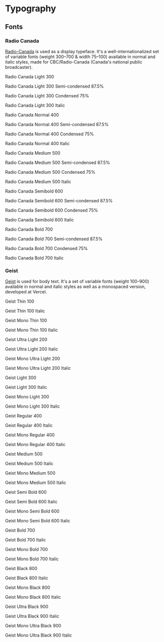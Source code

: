 
<Meta title="Typography" />

# Typography

## Fonts

### Radio Canada

[Radio-Canada](https://github.com/cbcrc/radiocanadafonts) is used as a display typeface. It's a well-internationalized set of variable fonts (weight 300–700 & width 75–100) available in normal and italic styles, made for CBC/Radio-Canada (Canada's national public broadcaster).

<Unstyled>
  <div
    style={{
      display: "flex",
      flexDirection: "column",
      gap: "2rem",
      backgroundColor: "rgba(0, 0, 0, 0.05)",
      padding: "2rem",
    }}
  >
    <div style={{ display: "flex", flexDirection: "column", gap: "0.1rem" }}>
      <p
        style={{
          fontSize: "1.875rem",
          lineHeight: "2.25rem",
          fontFamily: "var(--ko-font-display)",
          fontWeight: 300,
        }}
      >
        Radio Canada Light 300
      </p>
      <p
        style={{
          fontSize: "1.875rem",
          lineHeight: "2.25rem",
          fontFamily: "var(--ko-font-display)",
          fontWeight: 300,
          fontStretch: "semi-condensed",
        }}
      >
        Radio Canada Light 300 Semi-condensed 87.5%
      </p>
      <p
        style={{
          fontSize: "1.875rem",
          lineHeight: "2.25rem",
          fontFamily: "var(--ko-font-display)",
          fontWeight: 300,
          fontStretch: "condensed",
        }}
      >
        Radio Canada Light 300 Condensed 75%
      </p>
      <p
        style={{
          fontSize: "1.875rem",
          lineHeight: "2.25rem",
          fontFamily: "var(--ko-font-display)",
          fontWeight: 300,
          fontStyle: "italic",
        }}
      >
        Radio Canada Light 300 Italic
      </p>
    </div>
    <div style={{ display: "flex", flexDirection: "column", gap: "0.1rem" }}>
      <p
        style={{
          fontSize: "1.875rem",
          lineHeight: "2.25rem",
          fontFamily: "var(--ko-font-display)",
          fontWeight: 400,
        }}
      >
        Radio Canada Normal 400
      </p>
      <p
        style={{
          fontSize: "1.875rem",
          lineHeight: "2.25rem",
          fontFamily: "var(--ko-font-display)",
          fontWeight: 400,
          fontStretch: "semi-condensed",
        }}
      >
        Radio Canada Normal 400 Semi-condensed 87.5%
      </p>
      <p
        style={{
          fontSize: "1.875rem",
          lineHeight: "2.25rem",
          fontFamily: "var(--ko-font-display)",
          fontWeight: 400,
          fontStretch: "condensed",
        }}
      >
        Radio Canada Normal 400 Condensed 75%
      </p>
      <p
        style={{
          fontSize: "1.875rem",
          lineHeight: "2.25rem",
          fontFamily: "var(--ko-font-display)",
          fontWeight: 400,
          fontStyle: "italic",
        }}
      >
        Radio Canada Normal 400 Italic
      </p>
    </div>
    <div style={{ display: "flex", flexDirection: "column", gap: "0.1rem" }}>
      <p
        style={{
          fontSize: "1.875rem",
          lineHeight: "2.25rem",
          fontFamily: "var(--ko-font-display)",
          fontWeight: 500,
        }}
      >
        Radio Canada Medium 500
      </p>
      <p
        style={{
          fontSize: "1.875rem",
          lineHeight: "2.25rem",
          fontFamily: "var(--ko-font-display)",
          fontWeight: 500,
          fontStretch: "semi-condensed",
        }}
      >
        Radio Canada Medium 500 Semi-condensed 87.5%
      </p>
      <p
        style={{
          fontSize: "1.875rem",
          lineHeight: "2.25rem",
          fontFamily: "var(--ko-font-display)",
          fontWeight: 500,
          fontStretch: "condensed",
        }}
      >
        Radio Canada Medium 500 Condensed 75%
      </p>
      <p
        style={{
          fontSize: "1.875rem",
          lineHeight: "2.25rem",
          fontFamily: "var(--ko-font-display)",
          fontWeight: 500,
          fontStyle: "italic",
        }}
      >
        Radio Canada Medium 500 Italic
      </p>
    </div>
    <div style={{ display: "flex", flexDirection: "column", gap: "0.1rem" }}>
      <p
        style={{
          fontSize: "1.875rem",
          lineHeight: "2.25rem",
          fontFamily: "var(--ko-font-display)",
          fontWeight: 600,
        }}
      >
        Radio Canada Semibold 600
      </p>
      <p
        style={{
          fontSize: "1.875rem",
          lineHeight: "2.25rem",
          fontFamily: "var(--ko-font-display)",
          fontWeight: 600,
          fontStretch: "semi-condensed",
        }}
      >
        Radio Canada Semibold 600 Semi-condensed 87.5%
      </p>
      <p
        style={{
          fontSize: "1.875rem",
          lineHeight: "2.25rem",
          fontFamily: "var(--ko-font-display)",
          fontWeight: 600,
          fontStretch: "condensed",
        }}
      >
        Radio Canada Semibold 600 Condensed 75%
      </p>
      <p
        style={{
          fontSize: "1.875rem",
          lineHeight: "2.25rem",
          fontFamily: "var(--ko-font-display)",
          fontWeight: 600,
          fontStyle: "italic",
        }}
      >
        Radio Canada Semibold 600 Italic
      </p>
    </div>
    <div style={{ display: "flex", flexDirection: "column", gap: "0.1rem" }}>
      <p
        style={{
          fontSize: "1.875rem",
          lineHeight: "2.25rem",
          fontFamily: "var(--ko-font-display)",
          fontWeight: 700,
        }}
      >
        Radio Canada Bold 700
      </p>
      <p
        style={{
          fontSize: "1.875rem",
          lineHeight: "2.25rem",
          fontFamily: "var(--ko-font-display)",
          fontWeight: 700,
          fontStretch: "semi-condensed",
        }}
      >
        Radio Canada Bold 700 Semi-condensed 87.5%
      </p>
      <p
        style={{
          fontSize: "1.875rem",
          lineHeight: "2.25rem",
          fontFamily: "var(--ko-font-display)",
          fontWeight: 700,
          fontStretch: "condensed",
        }}
      >
        Radio Canada Bold 700 Condensed 75%
      </p>
      <p
        style={{
          fontSize: "1.875rem",
          lineHeight: "2.25rem",
          fontFamily: "var(--ko-font-display)",
          fontWeight: 700,
          fontStyle: "italic",
        }}
      >
        Radio Canada Bold 700 Italic
      </p>
    </div>
  </div>
</Unstyled>

### Geist

[Geist](https://vercel.com/font) is used for body text. It's a set of variable fonts (weight 100–900) available in normal and italic styles as well as a monospaced version, developed at Vercel.

<Unstyled>
  <div
    style={{
      display: "flex",
      flexDirection: "column",
      gap: "2rem",
      backgroundColor: "rgba(0, 0, 0, 0.05)",
      padding: "2rem",
    }}
  >
    <div style={{ display: "flex", flexDirection: "column", gap: "0.1rem" }}>
      <p
        style={{
          fontSize: "1.875rem",
          lineHeight: "2.25rem",
          fontFamily: "var(--ko-font-sans)",
          fontWeight: 100,
        }}
      >
        Geist Thin 100
      </p>
      <p
        style={{
          fontSize: "1.875rem",
          lineHeight: "2.25rem",
          fontFamily: "var(--ko-font-sans)",
          fontWeight: 100,
          fontStyle: "italic",
        }}
      >
        Geist Thin 100 Italic
      </p>
      <p
        style={{
          fontSize: "1.875rem",
          lineHeight: "2.25rem",
          fontFamily: "var(--ko-font-mono)",
          fontWeight: 100,
        }}
      >
        Geist Mono Thin 100
      </p>
      <p
        style={{
          fontSize: "1.875rem",
          lineHeight: "2.25rem",
          fontFamily: "var(--ko-font-mono)",
          fontWeight: 100,
          fontStyle: "italic",
        }}
      >
        Geist Mono Thin 100 Italic
      </p>
    </div>
    <div style={{ display: "flex", flexDirection: "column", gap: "0.1rem" }}>
      <p
        style={{
          fontSize: "1.875rem",
          lineHeight: "2.25rem",
          fontFamily: "var(--ko-font-sans)",
          fontWeight: 200,
        }}
      >
        Geist Ultra Light 200
      </p>
      <p
        style={{
          fontSize: "1.875rem",
          lineHeight: "2.25rem",
          fontFamily: "var(--ko-font-sans)",
          fontWeight: 200,
          fontStyle: "italic",
        }}
      >
        Geist Ultra Light 200 Italic
      </p>
      <p
        style={{
          fontSize: "1.875rem",
          lineHeight: "2.25rem",
          fontFamily: "var(--ko-font-mono)",
          fontWeight: 200,
        }}
      >
        Geist Mono Ultra Light 200
      </p>
      <p
        style={{
          fontSize: "1.875rem",
          lineHeight: "2.25rem",
          fontFamily: "var(--ko-font-mono)",
          fontWeight: 200,
          fontStyle: "italic",
        }}
      >
        Geist Mono Ultra Light 200 Italic
      </p>
    </div>
    <div style={{ display: "flex", flexDirection: "column", gap: "0.1rem" }}>
      <p
        style={{
          fontSize: "1.875rem",
          lineHeight: "2.25rem",
          fontFamily: "var(--ko-font-sans)",
          fontWeight: 300,
        }}
      >
        Geist Light 300
      </p>
      <p
        style={{
          fontSize: "1.875rem",
          lineHeight: "2.25rem",
          fontFamily: "var(--ko-font-sans)",
          fontWeight: 300,
          fontStyle: "italic",
        }}
      >
        Geist Light 300 Italic
      </p>
      <p
        style={{
          fontSize: "1.875rem",
          lineHeight: "2.25rem",
          fontFamily: "var(--ko-font-mono)",
          fontWeight: 300,
        }}
      >
        Geist Mono Light 300
      </p>
      <p
        style={{
          fontSize: "1.875rem",
          lineHeight: "2.25rem",
          fontFamily: "var(--ko-font-mono)",
          fontWeight: 300,
          fontStyle: "italic",
        }}
      >
        Geist Mono Light 300 Italic
      </p>
    </div>
    <div style={{ display: "flex", flexDirection: "column", gap: "0.1rem" }}>
      <p
        style={{
          fontSize: "1.875rem",
          lineHeight: "2.25rem",
          fontFamily: "var(--ko-font-sans)",
          fontWeight: 400,
        }}
      >
        Geist Regular 400
      </p>
      <p
        style={{
          fontSize: "1.875rem",
          lineHeight: "2.25rem",
          fontFamily: "var(--ko-font-sans)",
          fontWeight: 400,
          fontStyle: "italic",
        }}
      >
        Geist Regular 400 Italic
      </p>
      <p
        style={{
          fontSize: "1.875rem",
          lineHeight: "2.25rem",
          fontFamily: "var(--ko-font-mono)",
          fontWeight: 400,
        }}
      >
        Geist Mono Regular 400
      </p>
      <p
        style={{
          fontSize: "1.875rem",
          lineHeight: "2.25rem",
          fontFamily: "var(--ko-font-mono)",
          fontWeight: 400,
          fontStyle: "italic",
        }}
      >
        Geist Mono Regular 400 Italic
      </p>
    </div>
    <div style={{ display: "flex", flexDirection: "column", gap: "0.1rem" }}>
      <p
        style={{
          fontSize: "1.875rem",
          lineHeight: "2.25rem",
          fontFamily: "var(--ko-font-sans)",
          fontWeight: 500,
        }}
      >
        Geist Medium 500
      </p>
      <p
        style={{
          fontSize: "1.875rem",
          lineHeight: "2.25rem",
          fontFamily: "var(--ko-font-sans)",
          fontWeight: 500,
          fontStyle: "italic",
        }}
      >
        Geist Medium 500 Italic
      </p>
      <p
        style={{
          fontSize: "1.875rem",
          lineHeight: "2.25rem",
          fontFamily: "var(--ko-font-mono)",
          fontWeight: 500,
        }}
      >
        Geist Mono Medium 500
      </p>
      <p
        style={{
          fontSize: "1.875rem",
          lineHeight: "2.25rem",
          fontFamily: "var(--ko-font-mono)",
          fontWeight: 500,
          fontStyle: "italic",
        }}
      >
        Geist Mono Medium 500 Italic
      </p>
    </div>
    <div style={{ display: "flex", flexDirection: "column", gap: "0.1rem" }}>
      <p
        style={{
          fontSize: "1.875rem",
          lineHeight: "2.25rem",
          fontFamily: "var(--ko-font-sans)",
          fontWeight: 600,
        }}
      >
        Geist Semi Bold 600
      </p>
      <p
        style={{
          fontSize: "1.875rem",
          lineHeight: "2.25rem",
          fontFamily: "var(--ko-font-sans)",
          fontWeight: 600,
          fontStyle: "italic",
        }}
      >
        Geist Semi Bold 600 Italic
      </p>
      <p
        style={{
          fontSize: "1.875rem",
          lineHeight: "2.25rem",
          fontFamily: "var(--ko-font-mono)",
          fontWeight: 600,
        }}
      >
        Geist Mono Semi Bold 600
      </p>
      <p
        style={{
          fontSize: "1.875rem",
          lineHeight: "2.25rem",
          fontFamily: "var(--ko-font-mono)",
          fontWeight: 600,
          fontStyle: "italic",
        }}
      >
        Geist Mono Semi Bold 600 Italic
      </p>
    </div>
    <div style={{ display: "flex", flexDirection: "column", gap: "0.1rem" }}>
      <p
        style={{
          fontSize: "1.875rem",
          lineHeight: "2.25rem",
          fontFamily: "var(--ko-font-sans)",
          fontWeight: 700,
        }}
      >
        Geist Bold 700
      </p>
      <p
        style={{
          fontSize: "1.875rem",
          lineHeight: "2.25rem",
          fontFamily: "var(--ko-font-sans)",
          fontWeight: 700,
          fontStyle: "italic",
        }}
      >
        Geist Bold 700 Italic
      </p>
      <p
        style={{
          fontSize: "1.875rem",
          lineHeight: "2.25rem",
          fontFamily: "var(--ko-font-mono)",
          fontWeight: 700,
        }}
      >
        Geist Mono Bold 700
      </p>
      <p
        style={{
          fontSize: "1.875rem",
          lineHeight: "2.25rem",
          fontFamily: "var(--ko-font-mono)",
          fontWeight: 700,
          fontStyle: "italic",
        }}
      >
        Geist Mono Bold 700 Italic
      </p>   
    </div>
    <div style={{ display: "flex", flexDirection: "column", gap: "0.1rem" }}>
      <p
        style={{
          fontSize: "1.875rem",
          lineHeight: "2.25rem",
          fontFamily: "var(--ko-font-sans)",
          fontWeight: 800,
        }}
      >
        Geist Black 800
      </p>
      <p
        style={{
          fontSize: "1.875rem",
          lineHeight: "2.25rem",
          fontFamily: "var(--ko-font-sans)",
          fontWeight: 800,
          fontStyle: "italic",
        }}
      >
        Geist Black 800 Italic
      </p>
      <p
        style={{
          fontSize: "1.875rem",
          lineHeight: "2.25rem",
          fontFamily: "var(--ko-font-mono)",
          fontWeight: 800,
        }}
      >
        Geist Mono Black 800
      </p>
      <p
        style={{
          fontSize: "1.875rem",
          lineHeight: "2.25rem",
          fontFamily: "var(--ko-font-mono)",
          fontWeight: 800,
          fontStyle: "italic",
        }}
      >
        Geist Mono Black 800 Italic
      </p>
    </div>
    <div style={{ display: "flex", flexDirection: "column", gap: "0.1rem" }}>
      <p
        style={{
          fontSize: "1.875rem",
          lineHeight: "2.25rem",
          fontFamily: "var(--ko-font-sans)",
          fontWeight: 900,
        }}
      >
        Geist Ultra Black 900
      </p>
      <p
        style={{
          fontSize: "1.875rem",
          lineHeight: "2.25rem",
          fontFamily: "var(--ko-font-sans)",
          fontWeight: 900,
          fontStyle: "italic",
        }}
      >
        Geist Ultra Black 900 Italic
      </p>
      <p
        style={{
          fontSize: "1.875rem",
          lineHeight: "2.25rem",
          fontFamily: "var(--ko-font-mono)",
          fontWeight: 900,
        }}
      >
        Geist Mono Ultra Black 900
      </p>
      <p
        style={{
          fontSize: "1.875rem",
          lineHeight: "2.25rem",
          fontFamily: "var(--ko-font-mono)",
          fontWeight: 900,
          fontStyle: "italic",
        }}
      >
        Geist Mono Ultra Black 900 Italic
      </p>      
    </div>
  </div>
</Unstyled>